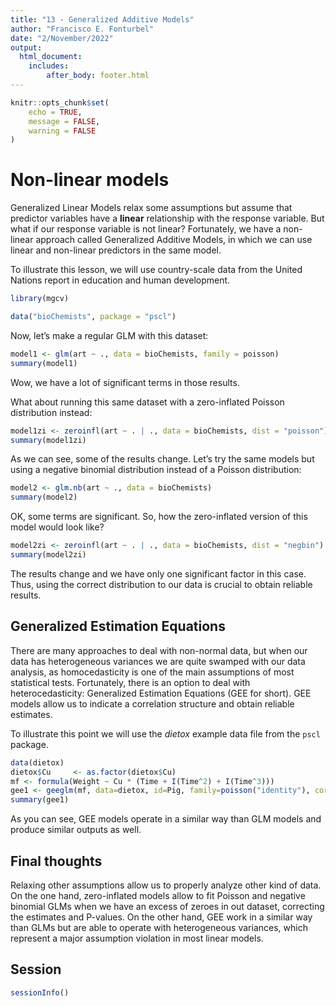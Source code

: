 ```yaml
---
title: "13 - Generalized Additive Models"
author: "Francisco E. Fonturbel"
date: "2/November/2022"
output: 
  html_document:
    includes:
        after_body: footer.html
---
```


```r
knitr::opts_chunk$set(
	echo = TRUE,
	message = FALSE,
	warning = FALSE
)
```

# Non-linear models

Generalized Linear Models relax some assumptions but assume that predictor variables have a **linear** relationship with the response variable. But what if our response variable is not linear? Fortunately, we have a non-linear approach called Generalized Additive Models, in which we can use linear and non-linear predictors in the same model.

To illustrate this lesson, we will use country-scale data from the United Nations report in education and human development.

```r
library(mgcv)

data("bioChemists", package = "pscl")
```

Now, let's make a regular GLM with this dataset:

```r
model1 <- glm(art ~ ., data = bioChemists, family = poisson)
summary(model1)
```

Wow, we have a lot of significant terms in those results.

What about running this same dataset with a zero-inflated Poisson distribution instead:

```r
model1zi <- zeroinfl(art ~ . | ., data = bioChemists, dist = "poisson")
summary(model1zi)
```

As we can see, some of the results change. Let's try the same models but using a negative binomial distribution instead of a Poisson distribution:

```r
model2 <- glm.nb(art ~ ., data = bioChemists)
summary(model2)
```

OK, some terms are significant. So, how the zero-inflated version of this model would look like?

```r
model2zi <- zeroinfl(art ~ . | ., data = bioChemists, dist = "negbin")
summary(model2zi)
```

The results change and we have only one significant factor in this case. Thus, using the correct distribution to our data is crucial to obtain reliable results.


## Generalized Estimation Equations

There are many approaches to deal with non-normal data, but when our data has heterogeneous variances we are quite swamped with our data analysis, as homocedasticity is one of the main assumptions of most statistical tests. Fortunately, there is an option to deal with heterocedasticity: Generalized Estimation Equations (GEE for short). GEE models allow us to indicate a correlation structure and obtain reliable estimates.

To illustrate this point we will use the _dietox_ example data file from the `pscl` package.

```r
data(dietox)
dietox$Cu     <- as.factor(dietox$Cu)
mf <- formula(Weight ~ Cu * (Time + I(Time^2) + I(Time^3)))
gee1 <- geeglm(mf, data=dietox, id=Pig, family=poisson("identity"), corstr="ar1")
summary(gee1)
```

As you can see, GEE models operate in a similar way than GLM models and produce similar outputs as well.


## Final thoughts

Relaxing other assumptions allow us to properly analyze other kind of data. On the one hand, zero-inflated models allow to fit Poisson and negative binomial GLMs when we have an excess of zeroes in out dataset, correcting the estimates and P-values. On the other hand, GEE work in a similar way than GLMs but are able to operate with heterogeneous variances, which represent a major assumption violation in most linear models.


## Session

```r
sessionInfo()
```